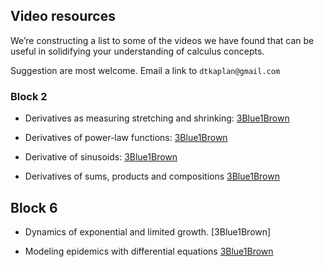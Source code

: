 ## Video resources

::: {.underconstruction}
We're constructing a list to some of the videos we have found that can be useful in solidifying your understanding of calculus concepts.

Suggestion are most welcome. Email a link to `dtkaplan@gmail.com`
:::

### Block 2

* Derivatives as measuring stretching and shrinking: [3Blue1Brown](https://youtu.be/CfW845LNObM?t=79)

* Derivatives of power-law functions: [3Blue1Brown](https://www.3blue1brown.com/lessons/derivatives-power-rule)

* Derivative of sinusoids: [3Blue1Brown](https://youtu.be/S0_qX4VJhMQ?t=757)

* Derivatives of sums, products and compositions [3Blue1Brown](https://www.3blue1brown.com/lessons/chain-rule-and-product-rule)


## Block 6

* Dynamics of exponential and limited growth. [3Blue1Brown]

* Modeling epidemics with differential equations [3Blue1Brown](https://www.3blue1brown.com/lessons/epidemic-simulations)
